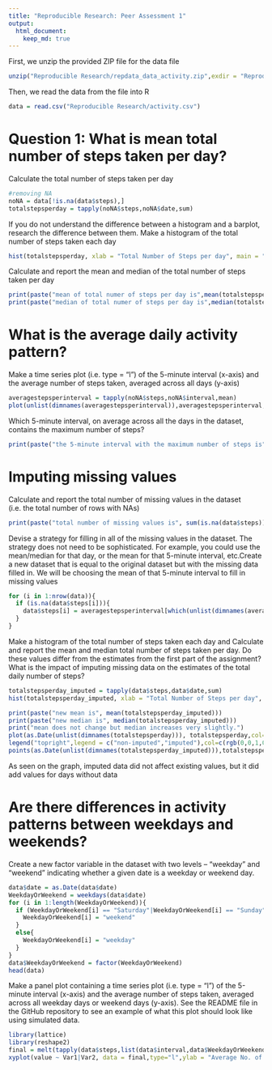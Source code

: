 ```yaml
---
title: "Reproducible Research: Peer Assessment 1"
output: 
  html_document:
    keep_md: true
---
```


First, we unzip the provided ZIP file for the data file
```r
unzip("Reproducible Research/repdata_data_activity.zip",exdir = "Reproducible Research")
```
Then, we read the data from the file into R
```r
data = read.csv("Reproducible Research/activity.csv")
```
Question 1: What is mean total number of steps taken per day?
=============================================================
Calculate the total number of steps taken per day
```r
#removing NA
noNA = data[!is.na(data$steps),]
totalstepsperday = tapply(noNA$steps,noNA$date,sum)
```

If you do not understand the difference between a histogram and a barplot, research the difference between them. Make a histogram of the total number of steps taken each day
```r
hist(totalstepsperday, xlab = "Total Number of Steps per day", main = "Distribution of Steps Per Day",ylim = c(0,30))
```

Calculate and report the mean and median of the total number of steps taken per day
```r
print(paste("mean of total numer of steps per day is",mean(totalstepsperday)))
print(paste("median of total numer of steps per day is",median(totalstepsperday)))
```

What is the average daily activity pattern?
===========================================
Make a time series plot (i.e. type = "l") of the 5-minute interval (x-axis) and the average number of steps taken, averaged across all days (y-axis)
```r
averagestepsperinterval = tapply(noNA$steps,noNA$interval,mean)
plot(unlist(dimnames(averagestepsperinterval)),averagestepsperinterval,type="l")
```

Which 5-minute interval, on average across all the days in the dataset, contains the maximum number of steps?
```r
print(paste("the 5-minute interval with the maximum number of steps is",max(averagestepsperinterval)))
```

Imputing missing values
=======================
Calculate and report the total number of missing values in the dataset (i.e. the total number of rows with NAs)
```r
print(paste("total number of missing values is", sum(is.na(data$steps))))
```

Devise a strategy for filling in all of the missing values in the dataset. The strategy does not need to be sophisticated. For example, you could use the mean/median for that day, or the mean for that 5-minute interval, etc.Create a new dataset that is equal to the original dataset but with the missing data filled in.
We will be choosing the mean of that 5-minute interval to fill in missing values
```r
for (i in 1:nrow(data)){
  if (is.na(data$steps[i])){
    data$steps[i] = averagestepsperinterval[which(unlist(dimnames(averagestepsperinterval)) == data$interval[i])]
  }
}
```

Make a histogram of the total number of steps taken each day and Calculate and report the mean and median total number of steps taken per day. Do these values differ from the estimates from the first part of the assignment? What is the impact of imputing missing data on the estimates of the total daily number of steps?
```r
totalstepsperday_imputed = tapply(data$steps,data$date,sum)
hist(totalstepsperday_imputed, xlab = "Total Number of Steps per day", main = "Distribution of Steps Per Day (with Imputed Data)")
```
```r
print(paste("new mean is", mean(totalstepsperday_imputed)))
print(paste("new median is", median(totalstepsperday_imputed)))
print("mean does not change but median increases very slightly.")
plot(as.Date(unlist(dimnames(totalstepsperday))), totalstepsperday,col=rgb(0,0,1,0.5),pch=16,xlab ="",ylab="Total Number of Steps per day",ylim=c(0,30000))
legend("topright",legend = c("non-imputed","imputed"),col=c(rgb(0,0,1,0.5),rgb(1,0,0,0.5)),pch=16)
points(as.Date(unlist(dimnames(totalstepsperday_imputed))),totalstepsperday_imputed,col=rgb(1,0,0,0.5),pch=c(16,16))
```
As seen on the graph, imputed data did not affect existing values, but it did add values for days without data

Are there differences in activity patterns between weekdays and weekends?
====
Create a new factor variable in the dataset with two levels – “weekday” and “weekend” indicating whether a given date is a weekday or weekend day.
```r
data$date = as.Date(data$date)
WeekdayOrWeekend = weekdays(data$date)
for (i in 1:length(WeekdayOrWeekend)){
  if (WeekdayOrWeekend[i] == "Saturday"|WeekdayOrWeekend[i] == "Sunday"){
    WeekdayOrWeekend[i] = "weekend"
  }
  else{
    WeekdayOrWeekend[i] = "weekday"
  }
}
data$WeekdayOrWeekend = factor(WeekdayOrWeekend)
head(data)
```

Make a panel plot containing a time series plot (i.e. type = "l") of the 5-minute interval (x-axis) and the average number of steps taken, averaged across all weekday days or weekend days (y-axis). See the README file in the GitHub repository to see an example of what this plot should look like using simulated data.
```r
library(lattice)
library(reshape2)
final = melt(tapply(data$steps,list(data$interval,data$WeekdayOrWeekend),mean))
xyplot(value ~ Var1|Var2, data = final,type="l",ylab = "Average No. of Steps",xlab = "Intervals")
```
